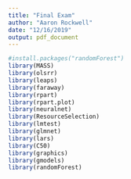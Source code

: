 ```yaml
---
title: "Final Exam"
author: "Aaron Rockwell"
date: "12/16/2019"
output: pdf_document
---
```


```r
#install.packages("randomForest")
library(MASS)
library(olsrr)
library(leaps)
library(faraway)
library(rpart)
library(rpart.plot)
library(neuralnet)
library(ResourceSelection)
library(lmtest)
library(glmnet)
library(lars)
library(C50)
library(graphics)
library(gmodels)
library(randomForest)

```